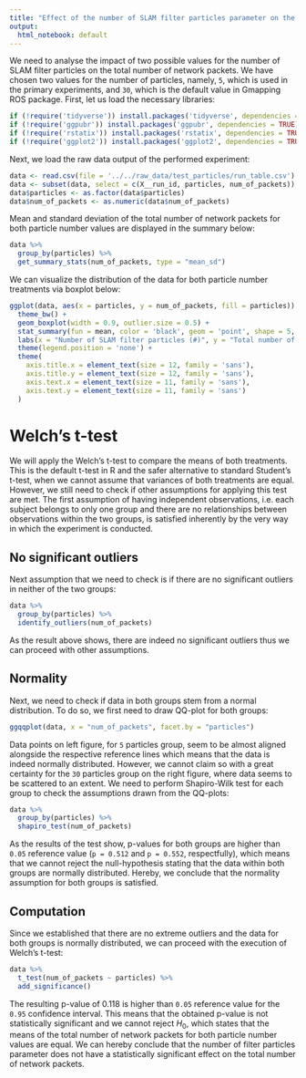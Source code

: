 ```yaml
---
title: "Effect of the number of SLAM filter particles parameter on the total number of network packets"
output:
  html_notebook: default
---
```


We need to analyse the impact of two possible values for the number of SLAM filter particles on the total number of network packets. We have chosen two values for the number of particles, namely, `5`, which is used in the primary experiments, and `30`, which is the default value in Gmapping ROS package. First, let us load the necessary libraries:
```r
if (!require('tidyverse')) install.packages('tidyverse', dependencies = TRUE); library('tidyverse')
if (!require('ggpubr')) install.packages('ggpubr', dependencies = TRUE); library('ggpubr')
if (!require('rstatix')) install.packages('rstatix', dependencies = TRUE); library('rstatix')
if (!require('ggplot2')) install.packages('ggplot2', dependencies = TRUE); library('ggplot2')
```

Next, we load the raw data output of the performed experiment:
```r
data <- read.csv(file = '../../raw_data/test_particles/run_table.csv')
data <- subset(data, select = c(X__run_id, particles, num_of_packets))
data$particles <- as.factor(data$particles)
data$num_of_packets <- as.numeric(data$num_of_packets)
```

Mean and standard deviation of the total number of network packets for both particle number values are displayed in the summary below:
```r
data %>%
  group_by(particles) %>%
  get_summary_stats(num_of_packets, type = "mean_sd")
```

We can visualize the distribution of the data for both particle number treatments via boxplot below:
```r
ggplot(data, aes(x = particles, y = num_of_packets, fill = particles)) +
  theme_bw() + 
  geom_boxplot(width = 0.9, outlier.size = 0.5) + 
  stat_summary(fun = mean, color = 'black', geom = 'point', shape = 5, size = 1.5) +
  labs(x = "Number of SLAM filter particles (#)", y = "Total number of packets (#)") +
  theme(legend.position = 'none') +
  theme(
    axis.title.x = element_text(size = 12, family = 'sans'),
    axis.title.y = element_text(size = 12, family = 'sans'),
    axis.text.x = element_text(size = 11, family = 'sans'),
    axis.text.y = element_text(size = 11, family = 'sans')
  )
```

# Welch's t-test

We will apply the Welch's t-test to compare the means of both treatments. This is the default t-test in R and the safer alternative to standard Student's t-test, when we cannot assume that variances of both treatments are equal. However, we still need to check if other assumptions for applying this test are met. The first assumption of having independent observations, i.e. each subject belongs to only one group and there are no relationships between observations within the two groups, is satisfied inherently by the very way in which the experiment is conducted.

## No significant outliers

Next assumption that we need to check is if there are no significant outliers in neither of the two groups:
```r
data %>% 
  group_by(particles) %>%
  identify_outliers(num_of_packets)
```

As the result above shows, there are indeed no significant outliers thus we can proceed with other assumptions.

## Normality

Next, we need to check if data in both groups stem from a normal distribution. To do so, we first need to draw QQ-plot for both groups:
```r
ggqqplot(data, x = "num_of_packets", facet.by = "particles")
```
Data points on left figure, for `5` particles group, seem to be almost aligned alongside the respective reference lines which means that the data is indeed normally distributed. However, we cannot claim so with a great certainty for the `30` particles group on the right figure, where data seems to be scattered to an extent. We need to perform Shapiro-Wilk test for each group to check the assumptions drawn from the QQ-plots:
```r
data %>%
  group_by(particles) %>%
  shapiro_test(num_of_packets)
```
As the results of the test show, p-values for both groups are higher than `0.05` reference value (`p = 0.512` and `p = 0.552`, respectfully), which means that we cannot reject the null-hypothesis stating that the data within both groups are normally distributed. Hereby, we conclude that the normality assumption for both groups is satisfied.

## Computation

Since we established that there are no extreme outliers and the data for both groups is normally distributed, we can proceed with the execution of Welch's t-test:
```r
data %>%
  t_test(num_of_packets ~ particles) %>%
  add_significance()
```
The resulting p-value of $0.118$ is higher than `0.05` reference value for the `0.95` confidence interval. This means that the obtained p-value is not statistically significant and we cannot reject $H_0$, which states that the means of the total number of network packets for both particle number values are equal. We can hereby conclude that the number of filter particles parameter does not have a statistically significant effect on the total number of network packets.

